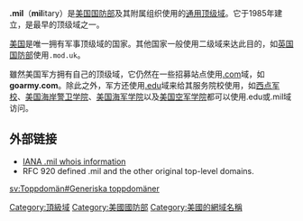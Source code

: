 {{Infobox Top level domain|
name=.mil|
background=#FC0|
image=|
introduced=1985年|
type=[[通用顶级域|通用顶级域]]|
status=活跃|
registry=[[国防信息系统局|国防信息系统局]]|
sponsor=无|
intendeduse=[[军事|军事]]实体|
actualuse=机构，服务以及[[美国国防部|美国国防部]]的一些部门|
restrictions=严格仅限符合资格的机构|
structure=Divisions of particular services usually have third and higher level subdomains, such as within '''army.mil''' for [[United_States_Army|United States Army]] sites.|
document=RFC 920; RFC 1591|
disputepolicy=无|
website=[http://www.nic.mil/ nic.mil]|}}

'''.mil'''（'''mil'''itary）是[[美国国防部|美国国防部]]及其附属组织使用的[[通用顶级域|通用顶级域]]。它于1985年建立，是最早的顶级域之一。

[[美国|美国]]是唯一拥有军事顶级域的国家。其他国家一般使用二级域来达此目的，如[[英国国防部|英国国防部]]使用<tt>.mod.uk</tt>。

雖然美国军方拥有自己的顶级域，它仍然在一些招募站点使用[[.com|.com]]域，如'''goarmy.com'''。除此之外，军方还使用[[.edu|.edu]]域来给其服务院校使用，如[[西点军校|西点军校]]、[[美国海岸警卫学院|美国海岸警卫学院]]、[[美国海军学院|美国海军学院]]以及[[美国空军学院|美国空军学院]]都可以使用.edu或.mil域访问。

== 外部链接 ==
* [http://www.iana.org/root-whois/mil.htm IANA .mil whois information]{{Wayback|url=http://www.iana.org/root-whois/mil.htm |date=20080517002549 }}
* RFC 920 defined .mil and the other original top-level domains.

{{GTLD}}

{{DEFAULTSORT:MIL}}
{{compu-domain-stub}}
[[Category:頂級域|Category:頂級域]]
[[Category:美國國防部|Category:美國國防部]]
[[Category:美國的網域名稱|Category:美國的網域名稱]]

[[sv:Toppdomän#Generiska_toppdomäner|sv:Toppdomän#Generiska toppdomäner]]